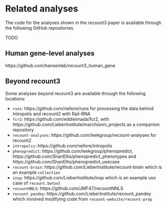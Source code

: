 # Related analyses

The code for the analyses shown in the recount3 paper is available through the following GitHub repositories.

TODO

## Human gene-level analyses

https://github.com/hansenlab/recount3_human_gene

## Beyond recount3

Some analyses beyond recount3 are available through the following locations:

* `runs`: https://github.com/nellore/runs for processing the data behind Intropolis and recount2 with Rail-RNA
* `fcr2`: https://github.com/eddieimada/fcr2, with https://github.com/LieberInstitute/marchionni_projects as a companion repository
* `recount-analyses`: https://github.com/leekgroup/recount-analyses for recount2
* `intropolis`: https://github.com/nellore/intropolis
* `phenopredict`: https://github.com/leekgroup/phenopredict, https://github.com/ShanEllis/phenopredict_phenotypes and https://github.com/ShanEllis/phenopredict_usecase
* `recount-brain`: https://github.com/LieberInstitute/recount-brain which is an example `collection`
* `insp`: https://github.com/LieberInstitute/insp which is an example use case of `recount.bwtool`
* `recountNNLS`: https://github.com/JMF47/recountNNLS
* `recount_pandey`: https://github.com/LieberInstitute/recount_pandey which involved modifying code from `recount-website/recount-prep`
